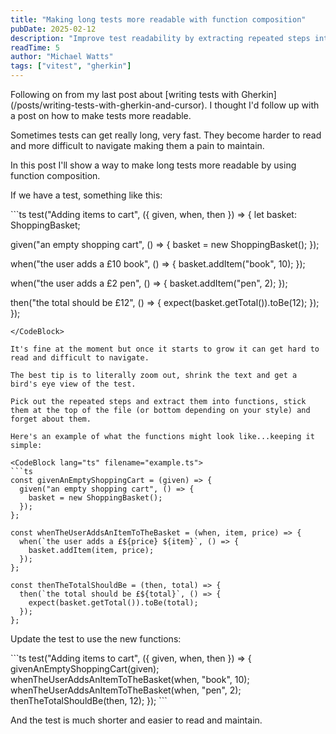 ```yaml
---
title: "Making long tests more readable with function composition"
pubDate: 2025-02-12
description: "Improve test readability by extracting repeated steps into reusable functions."
readTime: 5
author: "Michael Watts"
tags: ["vitest", "gherkin"]
---
```


<LeadParagraph>
  Following on from my last post about [writing tests with Gherkin](/posts/writing-tests-with-gherkin-and-cursor). I thought I'd follow up with a post on how to make tests more readable.
</LeadParagraph>

Sometimes tests can get really long, very fast. They become harder to read and more difficult to navigate making them a pain to maintain.

In this post I'll show a way to make long tests more readable by using function composition.

If we have a test, something like this:

<CodeBlock lang="ts" filename="example.ts">
```ts
test("Adding items to cart", ({ given, when, then }) => {
  let basket: ShoppingBasket;

  given("an empty shopping cart", () => {
    basket = new ShoppingBasket();
  });

  when("the user adds a £10 book", () => {
    basket.addItem("book", 10);
  });

  when("the user adds a £2 pen", () => {
    basket.addItem("pen", 2);
  });

  then("the total should be £12", () => {
    expect(basket.getTotal()).toBe(12);
  });
});
```
</CodeBlock>

It's fine at the moment but once it starts to grow it can get hard to read and difficult to navigate.

The best tip is to literally zoom out, shrink the text and get a bird's eye view of the test.

Pick out the repeated steps and extract them into functions, stick them at the top of the file (or bottom depending on your style) and forget about them.

Here's an example of what the functions might look like...keeping it simple:

<CodeBlock lang="ts" filename="example.ts">
```ts
const givenAnEmptyShoppingCart = (given) => {
  given("an empty shopping cart", () => {
    basket = new ShoppingBasket();
  });
};

const whenTheUserAddsAnItemToTheBasket = (when, item, price) => {
  when(`the user adds a £${price} ${item}`, () => {
    basket.addItem(item, price);
  });
};

const thenTheTotalShouldBe = (then, total) => {
  then(`the total should be £${total}`, () => {
    expect(basket.getTotal()).toBe(total);
  });
};
```
</CodeBlock>

Update the test to use the new functions:

<CodeBlock lang="ts" filename="example.ts">
```ts
test("Adding items to cart", ({ given, when, then }) => {
  givenAnEmptyShoppingCart(given);
  whenTheUserAddsAnItemToTheBasket(when, "book", 10);
  whenTheUserAddsAnItemToTheBasket(when, "pen", 2);
  thenTheTotalShouldBe(then, 12);
});
```
</CodeBlock>

And the test is much shorter and easier to read and maintain.

